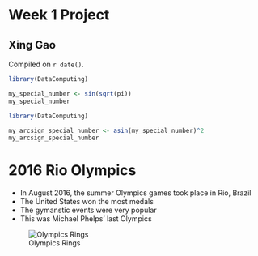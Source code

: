# Week 1 Project  

## Xing Gao

<!-- leave this material as is -->
Compiled on `r date()`.

```r
library(DataComputing)

my_special_number <- sin(sqrt(pi))
my_special_number
```


```r
library(DataComputing)

my_arcsign_special_number <- asin(my_special_number)^2
my_arcsign_special_number
```

<!-- put your content after this line -->

# 2016 Rio Olympics

* In August 2016, the summer Olympics games took place in Rio, Brazil
* The United States won the most medals
* The gymanstic events were very popular
* This was Michael Phelps' last Olympics

![Olympics Rings](https://heatholders.co.uk/sites/default/files//olympics.jpg)

